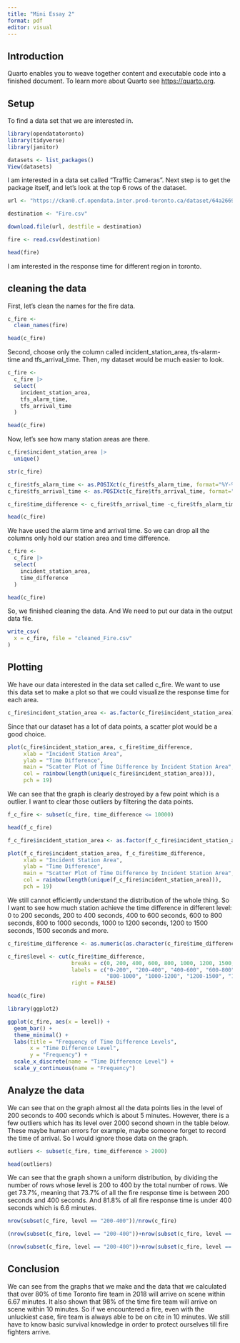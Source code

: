 ```yaml
---
title: "Mini Essay 2"
format: pdf
editor: visual
---
```


## Introduction

Quarto enables you to weave together content and executable code into a finished document. To learn more about Quarto see <https://quarto.org>.

## Setup

To find a data set that we are interested in.

```r
library(opendatatoronto)
library(tidyverse)
library(janitor)
```

```r
datasets <- list_packages()
View(datasets)
```

I am interested in a data set called "Traffic Cameras". Next step is to get the package itself, and let's look at the top 6 rows of the dataset.

```r
url <- "https://ckan0.cf.opendata.inter.prod-toronto.ca/dataset/64a26694-01dc-4ec3-aa87-ad8509604f50/resource/1e824947-d73b-4f48-9bac-7f7f3731a6b9/download/Fire%20Incidents%20Data.csv"

destination <- "Fire.csv"

download.file(url, destfile = destination)

fire <- read.csv(destination)

head(fire)
```

I am interested in the response time for different region in toronto.

## cleaning the data

First, let's clean the names for the fire data.

```r
c_fire <-
  clean_names(fire)

head(c_fire)
```

Second, choose only the column called incident_station_area, tfs-alarm-time and tfs_arrival_time. Then, my dataset would be much easier to look.

```r
c_fire <-
  c_fire |>
  select(
    incident_station_area,
    tfs_alarm_time, 
    tfs_arrival_time
  )

head(c_fire)
```

Now, let's see how many station areas are there.

```r
c_fire$incident_station_area |>
  unique()
```

```r
str(c_fire)

c_fire$tfs_alarm_time <- as.POSIXct(c_fire$tfs_alarm_time, format="%Y-%m-%dT%H:%M:%S", tz="UTC")
c_fire$tfs_arrival_time <- as.POSIXct(c_fire$tfs_arrival_time, format="%Y-%m-%dT%H:%M:%S", tz="UTC")
```

```r
c_fire$time_difference <- c_fire$tfs_arrival_time -c_fire$tfs_alarm_time

head(c_fire)
```

We have used the alarm time and arrival time. So we can drop all the columns only hold our station area and time difference. 

```r
c_fire <-
  c_fire |>
  select(
    incident_station_area,
    time_difference
  )

head(c_fire)
```

So, we finished cleaning the data. And We need to put our data in the output data file.

```r
write_csv(
  x = c_fire, file = "cleaned_Fire.csv"
)
```

## Plotting 

We have our data interested in the data set called c_fire. We want to use this data set to make a plot so that we could visualize the response time for each area. 

```r
c_fire$incident_station_area <- as.factor(c_fire$incident_station_area)
```

Since that our dataset has a lot of data points, a scatter plot would be a good choice. 

```r
plot(c_fire$incident_station_area, c_fire$time_difference,
     xlab = "Incident Station Area",
     ylab = "Time Difference",
     main = "Scatter Plot of Time Difference by Incident Station Area",
     col = rainbow(length(unique(c_fire$incident_station_area))),
     pch = 19)
```

We can see that the graph is clearly destroyed by a few point which is a outlier. I want to clear those outliers by filtering the data points. 

```r
f_c_fire <- subset(c_fire, time_difference <= 10000)

head(f_c_fire)
```

```r
f_c_fire$incident_station_area <- as.factor(f_c_fire$incident_station_area)

plot(f_c_fire$incident_station_area, f_c_fire$time_difference,
     xlab = "Incident Station Area",
     ylab = "Time Difference",
     main = "Scatter Plot of Time Difference by Incident Station Area",
     col = rainbow(length(unique(f_c_fire$incident_station_area))),
     pch = 19)
```

We still cannot efficiently understand the distribution of the whole thing. So I want to see how much station achieve the time difference in different level: 0 to 200 seconds, 200 to 400 seconds, 400 to 600 seconds, 600 to 800 seconds, 800 to 1000 seconds, 1000 to 1200 seconds, 1200 to 1500 seconds, 1500 seconds and more. 

```r
c_fire$time_difference <- as.numeric(as.character(c_fire$time_difference))

c_fire$level <- cut(c_fire$time_difference,
                    breaks = c(0, 200, 400, 600, 800, 1000, 1200, 1500, Inf),
                    labels = c("0-200", "200-400", "400-600", "600-800", 
                               "800-1000", "1000-1200", "1200-1500", "1500+"),
                    right = FALSE)

head(c_fire)
```

```r
library(ggplot2)

ggplot(c_fire, aes(x = level)) +
  geom_bar() +  
  theme_minimal() +
  labs(title = "Frequency of Time Difference Levels",
       x = "Time Difference Level",
       y = "Frequency") +
  scale_x_discrete(name = "Time Difference Level") + 
  scale_y_continuous(name = "Frequency") 
```

## Analyze the data

We can see that on the graph almost all the data points lies in the level of 200 seconds to 400 seconds which is about 5 minutes. However, there is a few outliers which has its level over 2000 second shown in the table below. These maybe human errors for example, maybe someone forget to record the time of arrival. So I would ignore those data on the graph. 

```r
outliers <- subset(c_fire, time_difference > 2000)

head(outliers)
```

We can see that the graph shown a uniform distribution, by dividing the number of rows whose level is 200 to 400 by the total number of rows. We get 73.7%, meaning that 73.7% of all the fire response time is between 200 seconds and 400 seconds. And 81.8% of all fire response time is under 400 seconds which is 6.6 minutes.  

```r
nrow(subset(c_fire, level == "200-400"))/nrow(c_fire)

(nrow(subset(c_fire, level == "200-400"))+nrow(subset(c_fire, level == "0-200")))/nrow(c_fire)

(nrow(subset(c_fire, level == "200-400"))+nrow(subset(c_fire, level == "0-200"))+nrow(subset(c_fire, level == "400-600")))/nrow(c_fire)
```

## Conclusion

We can see from the graphs that we make and the data that we calculated that over 80% of time Toronto fire team in 2018 will arrive on scene within 6.67 minutes. It also shown that 98% of the time fire team will arrive on scene within 10 minutes. So if we encountered a fire, even with the unluckiest case, fire team is always able to be on cite in 10 minutes. We still have to know basic survival knowledge in order to protect ourselves till fire fighters arrive. 

